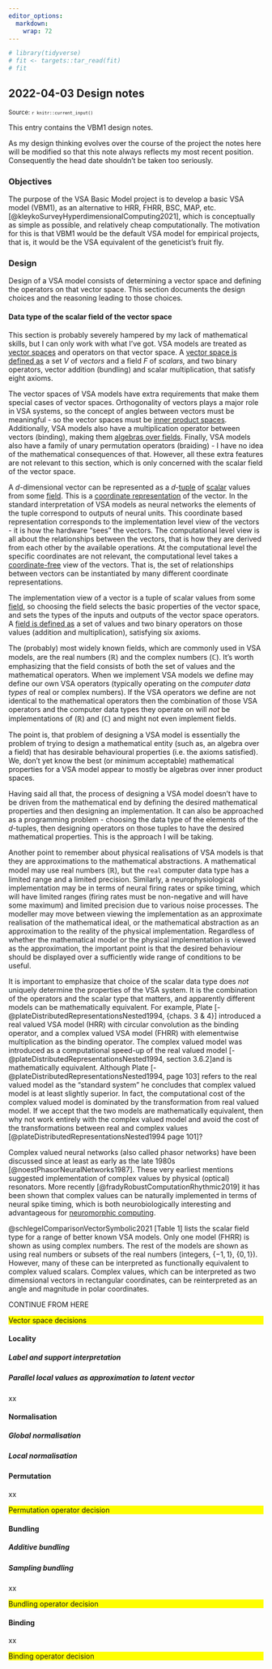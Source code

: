 ```yaml
---
editor_options: 
  markdown: 
    wrap: 72
---
```


<!--- Timestamp to trigger book rebuilds: `r Sys.time()` --->

```r
# library(tidyverse)
# fit <- targets::tar_read(fit)
# fit
```

## 2022-04-03 Design notes

<small>Source: <code>`r knitr::current_input()`</code></small>

This entry contains the VBM1 design notes.

As my design thinking evolves over the course of the project the notes
here will be modified so that this note always reflects my most recent
position. Consequently the head date shouldn't be taken too seriously.

### Objectives

The purpose of the VSA Basic Model project is to develop a basic VSA
model (VBM1), as an alternative to HRR, FHRR, BSC, MAP, etc.
[@kleykoSurveyHyperdimensionalComputing2021], which is conceptually as
simple as possible, and relatively cheap computationally. The motivation
for this is that VBM1 would be the default VSA model for empirical
projects, that is, it would be the VSA equivalent of the geneticist's
fruit fly.

### Design

Design of a VSA model consists of determining a vector space and
defining the operators on that vector space. This section documents the
design choices and the reasoning leading to those choices.

#### Data type of the scalar field of the vector space

This section is probably severely hampered by my lack of mathematical
skills, but I can only work with what I've got. VSA models are treated
as [vector spaces](https://en.wikipedia.org/wiki/Vector_space) and
operators on that vector space. A [vector space is defined
as](https://en.wikipedia.org/wiki/Vector_space#Notation_and_definition)
a set $V$ of *vectors* and a field $F$ of *scalars,* and two binary
operators, vector addition (bundling) and scalar multiplication, that
satisfy eight axioms.

The vector spaces of VSA models have extra requirements that make them
special cases of vector spaces. Orthogonality of vectors plays a major
role in VSA systems, so the concept of angles between vectors must be
meaningful - so the vector spaces must be [inner product
spaces](https://en.wikipedia.org/wiki/Vector_space#Normed_vector_spaces_and_inner_product_spaces).
Additionally, VSA models also have a multiplication operator between
vectors (binding), making them [algebras over
fields](https://en.wikipedia.org/wiki/Vector_space#Algebras_over_fields).
Finally, VSA models also have a family of unary permutation operators
(braiding) - I have no idea of the mathematical consequences of that.
However, all these extra features are not relevant to this section,
which is only concerned with the scalar field of the vector space.

A $d$-dimensional vector can be represented as a
$d$-[tuple](https://en.wikipedia.org/wiki/Tuple) of
[scalar](https://en.wikipedia.org/wiki/Scalar_(mathematics)) values from
some [field](https://en.wikipedia.org/wiki/Field_(mathematics)). This is
a [coordinate
representation](https://en.wikipedia.org/wiki/Vector_space#Basis_and_dimension)
of the vector. In the standard interpretation of VSA models as neural
networks the elements of the tuple correspond to outputs of neural
units. This coordinate based representation corresponds to the
implementation level view of the vectors - it is how the hardware "sees"
the vectors. The computational level view is all about the relationships
between the vectors, that is how they are derived from each other by the
available operations. At the computational level the specific
coordinates are not relevant, the computational level takes a
[coordinate-free](https://en.wikipedia.org/wiki/Coordinate-free) view of
the vectors. That is, the set of relationships between vectors can be
instantiated by many different coordinate representations.

The implementation view of a vector is a tuple of scalar values from
some [field](https://en.wikipedia.org/wiki/Field_(mathematics)), so
choosing the field selects the basic properties of the vector space, and
sets the types of the inputs and outputs of the vector space operators.
A [field is defined
as](https://en.wikipedia.org/wiki/Field_(mathematics)#Definition) a set
of values and two binary operators on those values (addition and
multiplication), satisfying six axioms.

The (probably) most widely known fields, which are commonly used in VSA
models, are the real numbers ($\mathbb{R}$) and the complex numbers
($\mathbb{C}$). It's worth emphasizing that the field consists of both
the set of values and the mathematical operators. When we implement VSA
models we define may define our own VSA operators (typically operating
on the *computer data types* of real or complex numbers). If the VSA
operators we define are not identical to the mathematical operators then
the combination of those VSA operators and the computer data types they
operate on will *not* be implementations of ($\mathbb{R}$) and
($\mathbb{C}$) and might not even implement fields.

The point is, that problem of designing a VSA model is essentially the
problem of trying to design a mathematical entity (such as, an algebra
over a field) that has desirable behavioural properties (i.e. the axioms
satisfied). We, don't yet know the best (or minimum acceptable)
mathematical properties for a VSA model appear to mostly be algebras
over inner product spaces.

Having said all that, the process of designing a VSA model doesn't have
to be driven from the mathematical end by defining the desired
mathematical properties and then designing an implementation. It can
also be approached as a programming problem - choosing the data type of
the elements of the $d$-tuples, then designing operators on those tuples
to have the desired mathematical properties. This is the approach I will
be taking.

Another point to remember about physical realisations of VSA models is
that they are approximations to the mathematical abstractions. A
mathematical model may use real numbers ($\mathbb{R}$), but the `real`
computer data type has a limited range and a limited precision.
Similarly, a neurophysiological implementation may be in terms of neural
firing rates or spike timing, which will have limited ranges (firing
rates must be non-negative and will have some maximum) and limited
precision due to various noise processes. The modeller may move between
viewing the implementation as an approximate realisation of the
mathematical ideal, or the mathematical abstraction as an approximation
to the reality of the physical implementation. Regardless of whether the
mathematical model or the physical implementation is viewed as the
approximation, the important point is that the desired behaviour should
be displayed over a sufficiently wide range of conditions to be useful.

It is important to emphasize that choice of the scalar data type does
*not* uniquely determine the properties of the VSA system. It is the
combination of the operators and the scalar type that matters, and
apparently different models can be mathematically equivalent. For
example, Plate [-@plateDistributedRepresentationsNested1994, {chaps. 3 &
4}] introduced a real valued VSA model (HRR) with circular convolution
as the binding operator, and a complex valued VSA model (FHRR) with
elementwise multiplication as the binding operator. The complex valued
model was introduced as a computational speed-up of the real valued
model [-@plateDistributedRepresentationsNested1994, section 3.6.2]and is
mathematically equivalent. Although Plate
[-@plateDistributedRepresentationsNested1994, page 103] refers to the
real valued model as the "standard system" he concludes that complex
valued model is at least slightly superior. In fact, the computational
cost of the complex valued model is dominated by the transformation from
real valued model. If we accept that the two models are mathematically
equivalent, then why not work entirely with the complex valued model and
avoid the cost of the transformations between real and complex values
[@plateDistributedRepresentationsNested1994 page 101]?

Complex valued neural networks (also called phasor networks) have been
discussed since at least as early as the late 1980s
[@noestPhasorNeuralNetworks1987]. These very earliest mentions suggested
implementation of complex values by physical (optical) resonators. More
recently [@fradyRobustComputationRhythmic2019] it has been shown that
complex values can be naturally implemented in terms of neural spike
timing, which is both neurobiologically interesting and advantageous for
[neuromorphic
computing](https://en.wikipedia.org/wiki/Neuromorphic_engineering).

@schlegelComparisonVectorSymbolic2021 [Table 1] lists the scalar field
type for a range of better known VSA models. Only one model (FHRR) is
shown as using complex numbers. The rest of the models are shown as
using real numbers or subsets of the real numbers (integers,
$\{-1, 1\}$, $\{0, 1\}$). However, many of these can be interpreted as
functionally equivalent to complex valued scalars. Complex values, which
can be interpreted as two dimensional vectors in rectangular
coordinates, can be reinterpreted as an angle and magnitude in polar
coordinates.

CONTINUE FROM HERE

::: {style="background: yellow"}
Vector space decisions
:::

#### Locality

##### Label and support interpretation

##### Parallel local values as approximation to latent vector

xx

#### Normalisation

##### Global normalisation

##### Local normalisation

##### 

#### Permutation

xx

::: {style="background: yellow"}
Permutation operator decision
:::

#### Bundling

##### Additive bundling

##### Sampling bundling

xx

::: {style="background: yellow"}
Bundling operator decision
:::

#### Binding

xx

::: {style="background: yellow"}
Binding operator decision
:::

#### 
